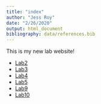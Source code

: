 ```yaml
---
title: "index"
author: "Jess Roy"
date: "2/26/2020"
output: html_document
bibliography: data/references.bib
---
```


This is my new lab website! 

* [Lab2](Lab2_JessRoy_Markdown.html)
* [Lab3](Lab3_JessRoy.html)
* [Lab4](Lab4_JessRoy.html)
* [Lab5](lab5_JessRoy.html) 
* [Lab9](lab9_JessRoy.html)
* [Lab10](lab10.html)
